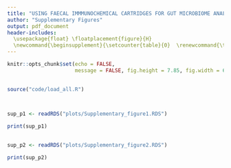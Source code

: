 ```yaml
---
title: "USING FAECAL IMMMUNOCHEMICAL CARTRIDGES FOR GUT MICROBIOME ANALYSIS WITHIN A COLORECTAL CANCER SCREENING PROGRAM"
author: "Supplementary Figures"
output: pdf_document
header-includes: 
  \usepackage{float} \floatplacement{figure}{H} 
  \newcommand{\beginsupplement}{\setcounter{table}{0}  \renewcommand{\thetable}{S\arabic{table}} \setcounter{figure}{0} \renewcommand{\thefigure}{S\arabic{figure}}}
---
```


```r
knitr::opts_chunk$set(echo = FALSE,
                      message = FALSE, fig.height = 7.85, fig.width = 6.7)
```

\beginsupplement

##

```r
source("code/load_all.R")



sup_p1 <- readRDS("plots/Supplementary_figure1.RDS")

print(sup_p1)
```

## 

```r

sup_p2 <- readRDS("plots/Supplementary_figure2.RDS")

print(sup_p2)
```

